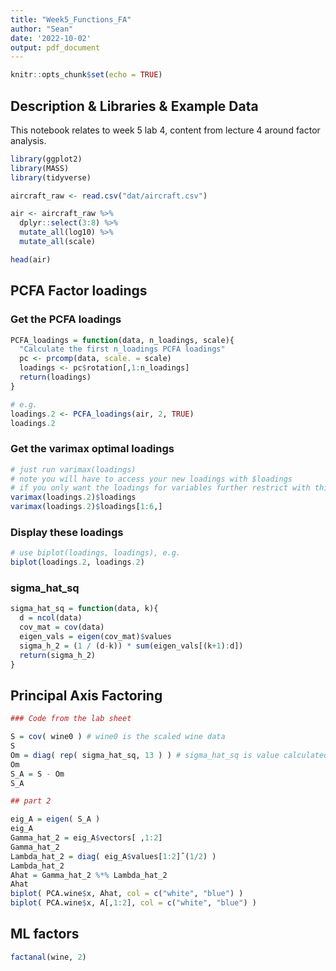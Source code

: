 ```yaml
---
title: "Week5_Functions_FA"
author: "Sean"
date: '2022-10-02'
output: pdf_document
---
```


```r
knitr::opts_chunk$set(echo = TRUE)
```

## Description & Libraries & Example Data

This notebook relates to week 5 lab 4, content from lecture 4 around factor analysis.

```r
library(ggplot2)
library(MASS)
library(tidyverse)
```

```r
aircraft_raw <- read.csv("dat/aircraft.csv")

air <- aircraft_raw %>%
  dplyr::select(3:8) %>%
  mutate_all(log10) %>% 
  mutate_all(scale)

head(air)
```

## PCFA Factor loadings

### Get the PCFA loadings

```r
PCFA_loadings = function(data, n_loadings, scale){
  "Calculate the first n_loadings PCFA loadings"
  pc <- prcomp(data, scale. = scale)
  loadings <- pc$rotation[,1:n_loadings]
  return(loadings)
}

# e.g.
loadings.2 <- PCFA_loadings(air, 2, TRUE)
loadings.2
```
### Get the varimax optimal loadings
```r
# just run varimax(loadings)
# note you will have to access your new loadings with $loadings
# if you only want the loadings for variables further restrict with this with [1:n_vars,]
varimax(loadings.2)$loadings
varimax(loadings.2)$loadings[1:6,]
```
### Display these loadings
```r
# use biplot(loadings, loadings), e.g.
biplot(loadings.2, loadings.2)
```
### sigma_hat_sq
```r
sigma_hat_sq = function(data, k){
  d = ncol(data)
  cov_mat = cov(data)
  eigen_vals = eigen(cov_mat)$values
  sigma_h_2 = (1 / (d-k)) * sum(eigen_vals[(k+1):d])
  return(sigma_h_2)
}
```

## Principal Axis Factoring
```r
### Code from the lab sheet

S = cov( wine0 ) # wine0 is the scaled wine data
S
Om = diag( rep( sigma_hat_sq, 13 ) ) # sigma_hat_sq is value calculated in (c)
Om
S_A = S - Om
S_A

## part 2

eig_A = eigen( S_A )
eig_A
Gamma_hat_2 = eig_A$vectors[ ,1:2]
Gamma_hat_2
Lambda_hat_2 = diag( eig_A$values[1:2]ˆ(1/2) )
Lambda_hat_2
Ahat = Gamma_hat_2 %*% Lambda_hat_2
Ahat
biplot( PCA.wine$x, Ahat, col = c("white", "blue") )
biplot( PCA.wine$x, A[,1:2], col = c("white", "blue") )

```


## ML factors

```r
factanal(wine, 2)

```